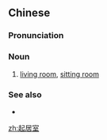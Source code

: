 ==Chinese==
{{zh-forms|type=21}}

===Pronunciation===
{{zh-pron
|m=qǐjū室
|c=hei2 geoi1 sat1
|cat=n
}}

===Noun===
{{zh-noun}}

# [[living room]], [[sitting room]]

===See also===
* {{zh-l|客廳}}

[[zh:起居室]]